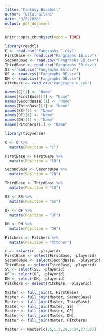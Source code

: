 ---
title: "Fantasy Baseball"
author: "Bilal Gilani"
date: "3/5/2020"
output: pdf_document
---

```{r setup, include=FALSE}
knitr::opts_chunk$set(echo = TRUE)
```

```{r}
library(readxl)
C <- read.csv("Fangraphs C.csv")
FirstBase <- read.csv("Fangraphs 1B.csv")
SecondBase <- read.csv("Fangraphs 2B.csv")
ThirdBase <- read.csv("Fangraphs 3B.csv")
SS <-read.csv("Fangraphs SS.csv")
OF <- read.csv("Fangraphs OF.csv")
DH <- read.csv("Fangraphs DH.csv")
Pitchers <- read.csv("Fangraphs P.csv")

```

```{r}
names(C)[1] <- "Name"
names(FirstBase)[1] <- "Name"
names(SecondBase)[1] <- "Name"
names(ThirdBase)[1] <- "Name"
names(SS)[1] <- "Name"
names(OF)[1] <- "Name"
names(DH)[1] <- "Name"
names(Pitchers)[1] <- "Name"


```

```{r}
library(tidyverse)

C <- C %>%
  mutate(Position = "C")

FirstBase <- FirstBase %>%
  mutate(Position = "1B")

SecondBase <- SecondBase %>%
  mutate(Position = "2B")

ThirdBase <- ThirdBase %>%
  mutate(Position = "3B")

SS <- SS %>%
  mutate(Position = "SS")

OF <- OF %>%
  mutate(Position = "OF")

DH <- DH %>%
  mutate(Position = "DH")

Pitchers <- Pitchers %>%
  mutate(Position = "Pitcher")

```

```{r}
C <- select(C, -playerid)
FirstBase <- select(FirstBase, -playerid)
SecondBase <- select(SecondBase, -playerid)
ThirdBase <- select(ThirdBase, -playerid)
SS <- select(SS, -playerid)
OF <- select(OF, -playerid)
DH <- select(DH, -playerid)
Pitchers <- select(Pitchers, -playerid)

````

```{r}
Master <- full_join(C, FirstBase)
Master <- full_join(Master, SecondBase)
Master <- full_join(Master, ThirdBase)
Master <- full_join(Master, SS)
Master <- full_join(Master, OF)
Master <- full_join(Master, DH)
Master <- full_join(Master, Pitchers)

Master <- Master[c(25,1,2,26,3:24,27:36)]


```



















